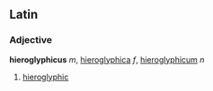 ==Latin==
===Adjective===
'''hieroglyphicus''' ''m'', [[hieroglyphica]] ''f'', [[hieroglyphicum]] ''n''

#[[hieroglyphic]]